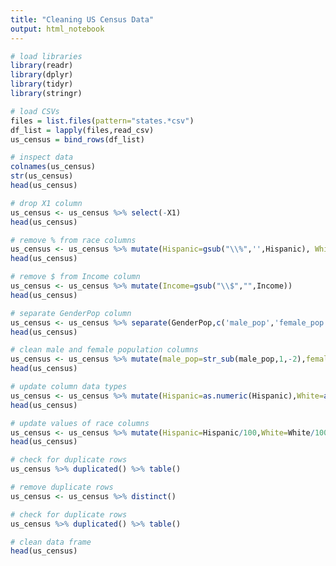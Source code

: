 ```yaml
---
title: "Cleaning US Census Data"
output: html_notebook
---
```


```r
# load libraries
library(readr)
library(dplyr)
library(tidyr)
library(stringr)
```

```r
# load CSVs
files = list.files(pattern="states.*csv")
df_list = lapply(files,read_csv)
us_census = bind_rows(df_list)
```

```r
# inspect data
colnames(us_census)
str(us_census)
head(us_census)
```

```r
# drop X1 column
us_census <- us_census %>% select(-X1)
head(us_census)
```

```r
# remove % from race columns
us_census <- us_census %>% mutate(Hispanic=gsub("\\%",'',Hispanic), White=gsub("\\%",'',White),Black=gsub("\\%",'',Black),Native=gsub("\\%",'',Native),Asian=gsub("\\%",'',Asian),Pacific=gsub("\\%",'',Pacific))
head(us_census)
```

```r
# remove $ from Income column
us_census <- us_census %>% mutate(Income=gsub("\\$","",Income))
head(us_census)
```

```r
# separate GenderPop column
us_census <- us_census %>% separate(GenderPop,c('male_pop','female_pop'),"_")
head(us_census)
```

```r
# clean male and female population columns
us_census <- us_census %>% mutate(male_pop=str_sub(male_pop,1,-2),female_pop=str_sub(female_pop,1,-2))
head(us_census)
```

```r
# update column data types
us_census <- us_census %>% mutate(Hispanic=as.numeric(Hispanic),White=as.numeric(White),Black=as.numeric(Black),Native=as.numeric(Native),Asian=as.numeric(Asian),Pacific=as.numeric(Pacific),Income=as.numeric(Income),male_pop=as.numeric(male_pop),female_pop=as.numeric(female_pop))
head(us_census)
```

```r
# update values of race columns
us_census <- us_census %>% mutate(Hispanic=Hispanic/100,White=White/100,Black=Black/100,Native=Native/100,Asian=Asian/100,Pacific=Pacific/100)
head(us_census)
```

```r
# check for duplicate rows
us_census %>% duplicated() %>% table()
```

```r
# remove duplicate rows
us_census <- us_census %>% distinct()
```

```r
# check for duplicate rows
us_census %>% duplicated() %>% table()
```

```r
# clean data frame
head(us_census)
```
